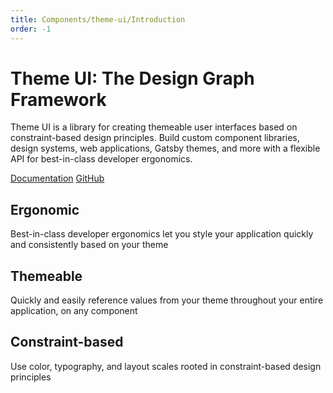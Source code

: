 ```yaml
---
title: Components/theme-ui/Introduction
order: -1
---
```


# Theme UI: The Design Graph Framework

Theme UI is a library for creating themeable user interfaces based on constraint-based design principles.
Build custom component libraries, design systems, web applications, Gatsby themes, and more
with a flexible API for best-in-class developer ergonomics.

[Documentation](https://theme-ui.com/getting-started)
[GitHub](https://github.com/system-ui/theme-ui)


## Ergonomic

Best-in-class developer ergonomics let you style your application quickly and consistently based on your theme

## Themeable

Quickly and easily reference values from your theme throughout your entire application, on any component

## Constraint-based

Use color, typography, and layout scales rooted in constraint-based design principles
